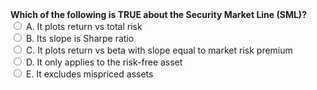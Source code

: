 ::: {.question-block}
<form onsubmit="event.preventDefault(); checkAnswer('module2_mcq_q75')" data-correct-answer="C">
<strong style="display: block;">Which of the following is TRUE about the Security Market Line (SML)?</strong>
<label><input type="radio" name="module2_mcq_q75" value="A"> A. It plots return vs total risk</label><br>
<label><input type="radio" name="module2_mcq_q75" value="B"> B. Its slope is Sharpe ratio</label><br>
<label><input type="radio" name="module2_mcq_q75" value="C"> C. It plots return vs beta with slope equal to market risk premium</label><br>
<label><input type="radio" name="module2_mcq_q75" value="D"> D. It only applies to the risk-free asset</label><br>
<label><input type="radio" name="module2_mcq_q75" value="E"> E. It excludes mispriced assets</label><br>
</form>
<div id="feedback-module2_mcq_q75" class="feedback" data-status="" style="display:none;">
✅ Correct: C. SML = expected return vs beta, slope=Rm−Rf.
</div>
:::
